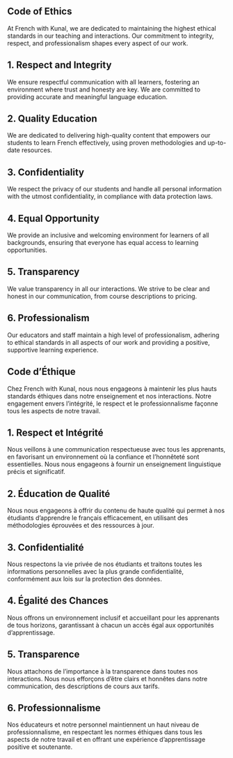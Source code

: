 ::: {.content-visible when-profile="english"}
# Code of Ethics

At French with Kunal, we are dedicated to maintaining the highest ethical standards in our teaching and interactions. Our commitment to integrity, respect, and professionalism shapes every aspect of our work.

## 1. Respect and Integrity

We ensure respectful communication with all learners, fostering an environment where trust and honesty are key. We are committed to providing accurate and meaningful language education.

## 2. Quality Education

We are dedicated to delivering high-quality content that empowers our students to learn French effectively, using proven methodologies and up-to-date resources.

## 3. Confidentiality

We respect the privacy of our students and handle all personal information with the utmost confidentiality, in compliance with data protection laws.

## 4. Equal Opportunity

We provide an inclusive and welcoming environment for learners of all backgrounds, ensuring that everyone has equal access to learning opportunities.

## 5. Transparency

We value transparency in all our interactions. We strive to be clear and honest in our communication, from course descriptions to pricing.

## 6. Professionalism

Our educators and staff maintain a high level of professionalism, adhering to ethical standards in all aspects of our work and providing a positive, supportive learning experience.
:::

::: {.content-visible when-profile="french"}
# Code d'Éthique

Chez French with Kunal, nous nous engageons à maintenir les plus hauts standards éthiques dans notre enseignement et nos interactions. Notre engagement envers l'intégrité, le respect et le professionnalisme façonne tous les aspects de notre travail.

## 1. Respect et Intégrité

Nous veillons à une communication respectueuse avec tous les apprenants, en favorisant un environnement où la confiance et l'honnêteté sont essentielles. Nous nous engageons à fournir un enseignement linguistique précis et significatif.

## 2. Éducation de Qualité

Nous nous engageons à offrir du contenu de haute qualité qui permet à nos étudiants d'apprendre le français efficacement, en utilisant des méthodologies éprouvées et des ressources à jour.

## 3. Confidentialité

Nous respectons la vie privée de nos étudiants et traitons toutes les informations personnelles avec la plus grande confidentialité, conformément aux lois sur la protection des données.

## 4. Égalité des Chances

Nous offrons un environnement inclusif et accueillant pour les apprenants de tous horizons, garantissant à chacun un accès égal aux opportunités d'apprentissage.

## 5. Transparence

Nous attachons de l'importance à la transparence dans toutes nos interactions. Nous nous efforçons d'être clairs et honnêtes dans notre communication, des descriptions de cours aux tarifs.

## 6. Professionnalisme

Nos éducateurs et notre personnel maintiennent un haut niveau de professionnalisme, en respectant les normes éthiques dans tous les aspects de notre travail et en offrant une expérience d'apprentissage positive et soutenante.
:::
